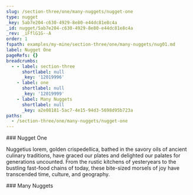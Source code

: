 ```yaml
---
slug: /section-three/one/many-nuggets/nugget-one
type: nugget
_key: 5ab7e204-c630-4929-8e80-e44dc81e8c4a
_id: nugget/5ab7e204-c630-4929-8e80-e44dc81e8c4a
_rev: _iFflG1G--A
order: 1
fspath: examples/my-mine/section-three/one/many-nuggets/nug01.md
label: Nugget One
pageRefs: {}
breadcrumbs:
  - - label: section-three
      shortlabel: null
      _key: '12019996'
    - label: one
      shortlabel: null
      _key: '12019999'
    - label: Many Nuggets
      shortlabel: null
      _key: a2e08181-5ac7-4e15-94d3-5698d95b723a
paths:
  - /section-three/one/many-nuggets/nugget-one
---
```


<NuggetArea>
<Nugget slug="/section-three/one/many-nuggets/nugget-one" type="nugget" _key="5ab7e204-c630-4929-8e80-e44dc81e8c4a" _id="nugget/5ab7e204-c630-4929-8e80-e44dc81e8c4a" _rev="_iFflG1G--A" order="1" fspath="examples/my-mine/section-three/one/many-nuggets/nug01.md" label="Nugget One" paths="/section-three/one/many-nuggets/nugget-one">
<NuggetBody>
### Nugget One

Nuggetius lorem, golden crispedellica, bathed in the savory oils of ancient culinary traditions, have graced our plates and delighted our palates for generations uncounted. From the rustic kitchens of yesteryears to the bustling fast-food chains of today, these bite-sized morsels of joy have transcended time, culture, and geography.

</NuggetBody>
<Breadcrumbs>
<Crumbs>
<Crumb _key="12019996" label="section-three" /><Crumb _key="12019999" label="one" /><Crumb _key="a2e08181-5ac7-4e15-94d3-5698d95b723a" label="Many Nuggets" />
</Crumbs>
</Breadcrumbs>
</Nugget>

<NuggetsInbound>
</NuggetsInbound>
<NuggetsOutbound>
</NuggetsOutbound>
</NuggetArea>
<PassagesInbound>
<Passage direction="inbound" type="passage" _key="a2e08181-5ac7-4e15-94d3-5698d95b723a" _id="passage/a2e08181-5ac7-4e15-94d3-5698d95b723a" _rev="_iFflG1G--_" passage="many-nuggets" fspath="examples/my-mine/section-three/one/many-nuggets.md" label="Many Nuggets" paths="/section-three/one/many-nuggets" slug="/section-three/one/many-nuggets">
<NuggetBody>
### Many Nuggets

</NuggetBody>
<Breadcrumbs>
<Crumbs>
<Crumb _key="12019996" label="section-three" /><Crumb _key="12019999" label="one" />
</Crumbs>
</Breadcrumbs>
</Passage>

</PassagesInbound>
<PassagesOutbound>
</PassagesOutbound>